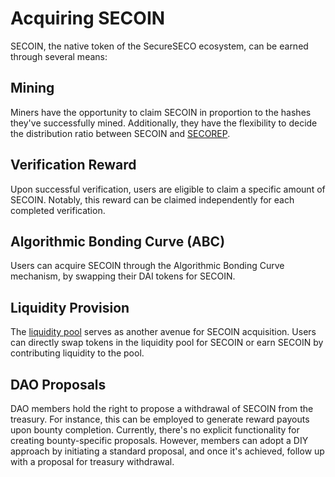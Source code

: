 # Acquiring SECOIN

SECOIN, the native token of the SecureSECO ecosystem, can be earned through several means:

## Mining

Miners have the opportunity to claim SECOIN in proportion to the hashes they've successfully mined. Additionally, they have the flexibility to decide the distribution ratio between SECOIN and [SECOREP](/secorep/earning).

## Verification Reward

Upon successful verification, users are eligible to claim a specific amount of SECOIN. Notably, this reward can be claimed independently for each completed verification.

## Algorithmic Bonding Curve (ABC)

Users can acquire SECOIN through the Algorithmic Bonding Curve mechanism, by swapping their DAI tokens for SECOIN.

## Liquidity Provision

The [liquidity pool](/secoin/liquiditypool) serves as another avenue for SECOIN acquisition. Users can directly swap tokens in the liquidity pool for SECOIN or earn SECOIN by contributing liquidity to the pool.

## DAO Proposals

DAO members hold the right to propose a withdrawal of SECOIN from the treasury. For instance, this can be employed to generate reward payouts upon bounty completion. Currently, there's no explicit functionality for creating bounty-specific proposals. However, members can adopt a DIY approach by initiating a standard proposal, and once it's achieved, follow up with a proposal for treasury withdrawal.
